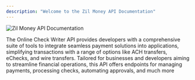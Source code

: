 ```yaml
---
description: "Welcome to the Zil Money API Documentation"
---
```


<img alt="Zil Money API Documentation" title="Zil Money API Documentation" classname="hidden dark:block" src="cover.png" />


The Online Check Writer API provides developers with a comprehensive suite of tools to integrate seamless payment solutions into applications, simplifying transactions with a range of options like ACH transfers, eChecks, and wire transfers. Tailored for businesses and developers aiming to streamline financial operations, this API offers endpoints for managing payments, processing checks, automating approvals, and much more

